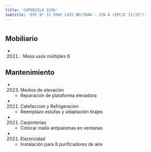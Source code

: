 ```yaml
---
title: 'CAPDEVILA 3156'
subtitle: 'EPC N° 11 FRAY LUIS BELTRAN - JIN A (EPCJC 11/15°)'
---
```


#


## Mobiliario

*  (2021) : Mesa usos múltiples 6 





## Mantenimiento

*  (2023) Medios de elevación 
    + Reparación de plataforma elevadora

*  (2021) Calefaccion y Refrigeracion 
    + Reemplazo estufas y adaptación tirajes

*  (2021) Carpinterías 
    + Colocar malla antipalomas en ventanas

*  (2021) Electricidad 
    + Instalación para 8 purificadores de aire



